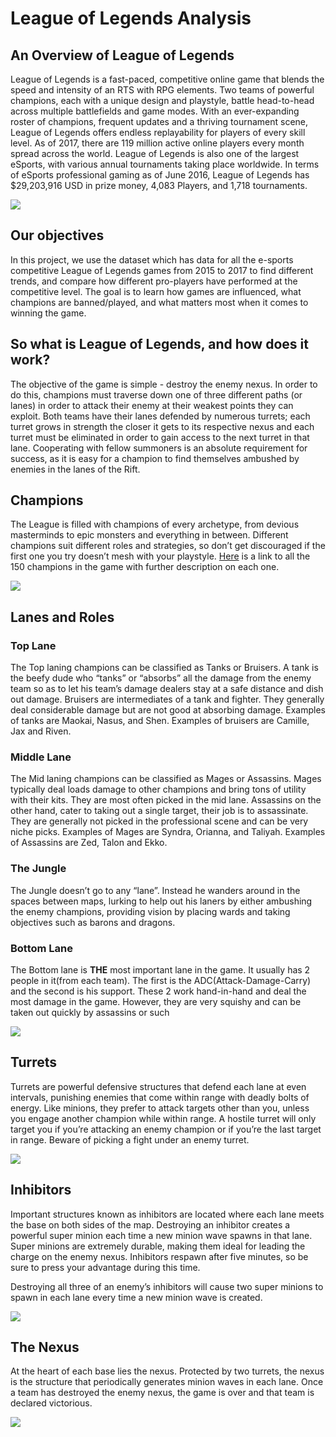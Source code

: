 # League of Legends Analysis

## An Overview of League of Legends
League of Legends is a fast-paced, competitive online game that blends the speed and intensity of an RTS with RPG elements. Two teams of powerful champions, each with a unique design and playstyle, battle head-to-head across multiple battlefields and game modes. With an ever-expanding roster of champions, frequent updates and a thriving tournament scene, League of Legends offers endless replayability for players of every skill level. As of 2017, there are 119 million active online players every month spread across the world. League of Legends is also one of the largest eSports, with various annual tournaments taking place worldwide. In terms of eSports professional gaming as of June 2016, League of Legends has $29,203,916 USD in prize money, 4,083 Players, and 1,718 tournaments.  

![](../images/overview.png)

## Our objectives 
In this project, we use the dataset which has data for all the e-sports competitive League of Legends games from 2015 to 2017 to find different trends, and compare how different pro-players have performed at the competitive level. The goal is to learn how games are influenced, what champions are banned/played, and what matters most when it comes to winning the game.

## So what is League of Legends, and how does it work?
The objective of the game is simple - destroy the enemy nexus. In order to do this, champions must traverse down one of three different paths (or lanes) in order to attack their enemy at their weakest points they can exploit. Both teams have their lanes defended by numerous turrets; each turret grows in strength the closer it gets to its respective nexus and each turret must be eliminated in order to gain access to the next turret in that lane. Cooperating with fellow summoners is an absolute requirement for success, as it is easy for a champion to find themselves ambushed by enemies in the lanes of the Rift.  

## Champions
The League is filled with champions of every archetype, from devious masterminds to epic monsters and everything in between. Different champions suit different roles and strategies, so don't get discouraged if the first one you try doesn't mesh with your playstyle. [Here](https://na.leagueoflegends.com/en/game-info/champions/) is a link to all the 150 champions in the game with further description on each one. 


![](../images/champions.png)


## Lanes and Roles 

### Top Lane
The Top laning champions can be classified as Tanks or Bruisers. A tank is the beefy dude who "tanks" or
"absorbs" all the damage from the enemy team so as to let his team's damage dealers stay at a safe distance and dish out damage. Bruisers are intermediates of a tank and fighter. They generally deal considerable damage but are not good at absorbing damage. Examples of tanks are Maokai, Nasus, and Shen. Examples of bruisers are Camille, Jax and Riven.

### Middle Lane
The Mid laning champions can be classified as Mages or Assassins. Mages typically deal loads damage to other champions and bring tons of utility with their kits. They are most often picked in the mid lane. Assassins on the other hand, cater to taking out a single target, their job is to assassinate. They are generally not picked in the professional scene and can be very niche picks. Examples of Mages are Syndra, Orianna, and Taliyah. Examples of Assassins are Zed, Talon and Ekko.

### The Jungle
The Jungle doesn't go to any "lane". Instead he wanders around in the spaces between maps, lurking to help out his laners by either ambushing the enemy champions, providing vision by placing wards and taking objectives such as barons and dragons.

### Bottom Lane
The Bottom lane is **THE** most important lane in the game. It usually has 2 people in it(from each team). The first is the ADC(Attack-Damage-Carry) and the second is his support. These 2 work hand-in-hand and deal the most damage in the game. However, they are very squishy and can be taken out quickly by assassins or such


![](../images/lanes.png) 

## Turrets
Turrets are powerful defensive structures that defend each lane at even intervals, punishing enemies that come within range with deadly bolts of energy. Like minions, they prefer to attack targets other than you, unless you engage another champion while within range. A hostile turret will only target you if you're attacking an enemy champion or if you're the last target in range. Beware of picking a fight under an enemy turret.


![](../images/turrets.png)

## Inhibitors
   
  
Important structures known as inhibitors are located where each lane meets the base on both sides of the map. Destroying an inhibitor creates a powerful super minion each time a new minion wave spawns in that lane. Super minions are extremely durable, making them ideal for leading the charge on the enemy nexus. Inhibitors respawn after five minutes, so be sure to press your advantage during this time.

Destroying all three of an enemy's inhibitors will cause two super minions to spawn in each lane every time a new minion wave is created.


![](../images/inhibitors.png)

## The Nexus
 
At the heart of each base lies the nexus. Protected by two turrets, the nexus is the structure that periodically generates minion waves in each lane. Once a team has destroyed the enemy nexus, the game is over and that team is declared victorious.  


![](../images/nexus.png) 